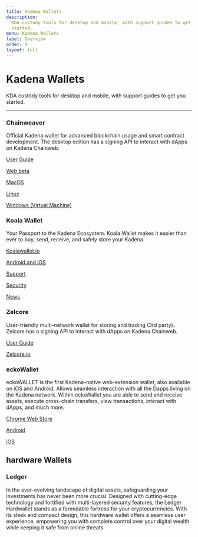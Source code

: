 ```yaml
---
title: Kadena Wallets
description:
  KDA custody tools for desktop and mobile, with support guides to get you
  started.
menu: Kadena Wallets
label: Overview
order: 4
layout: full
---
```


# Kadena Wallets

KDA custody tools for desktop and mobile, with support guides to get you
started.

---

### Chainweaver

Official Kadena wallet for advanced blockchain usage and smart contract
development. The desktop edition has a signing API to interact with dApps on
Kadena Chainweb.

[User Guide](/docs/kadena/wallets/chainweaver)

[Web beta](https://chainweaver.kadena.network)

[MacOS](https://github.com/kadena-io/chainweaver/releases/download/v2.2.3/kadena-chainweaver-mac-2.2.3.0.zip)

[Linux](https://github.com/kadena-io/chainweaver/releases/download/v2.2.3/kadena-chainweaver-linux-2.2.3.0.deb)

[Windows (Virtual Machine)](https://github.com/kadena-io/chainweaver/releases/download/v2.2.3/kadena-chainweaver-vm.2.2.3.0.ova)

### Koala Wallet

Your Passport to the Kadena Ecosystem. Koala Wallet makes it easier than ever to
buy, send, receive, and safely store your Kadena.

[Koalawallet.io](https://koalawallet.io)

[Android and iOS](https://koalawallet.io/download)

[Support](https://support.koalawallet.io/hc/en-us)

[Security](https://koalawallet.io/security)

[News](https://koalawallet.io/news)

### Zelcore

User-friendly multi-network wallet for storing and trading (3rd party). Zelcore
has a signing API to interact with dApps on Kadena Chainweb.

[User Guide](https://babening.io/zelcore-guide)

[Zelcore.io](https://zelcore.io)

### eckoWallet

eckoWALLET is the first Kadena-native web-extension wallet, also available on
iOS and Android. Allows seamless interaction with all the Dapps living on the
Kadena network. Within eckoWallet you are able to send and receive assets,
execute cross-chain transfers, view transactions, interact with dApps, and much
more.

[Chrome Web Store](https://chrome.google.com/webstore/detail/eckowallet/bofddndhbegljegmpmnlbhcejofmjgbn)

[Android](https://play.google.com/store/apps/details?id=com.xwallet.mobile)

[iOS](https://apps.apple.com/us/app/x-wallet-by-kaddex/id1632056372)

## hardware Wallets

### Ledger

In the ever-evolving landscape of digital assets, safeguarding your investments
has never been more crucial. Designed with cutting-edge technology and fortified
with multi-layered security features, the Ledger Hardwallet stands as a
formidable fortress for your cryptocurrencies. With its sleek and compact
design, this hardware wallet offers a seamless user experience, empowering you
with complete control over your digital wealth while keeping it safe from online
threats.
